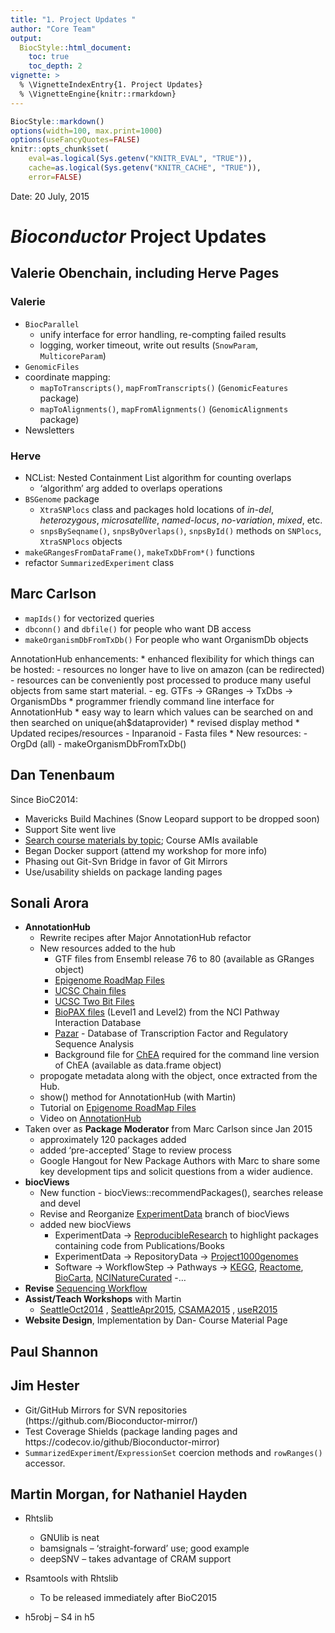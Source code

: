 ```yaml
---
title: "1. Project Updates "
author: "Core Team"
output:
  BiocStyle::html_document:
    toc: true
    toc_depth: 2
vignette: >
  % \VignetteIndexEntry{1. Project Updates}
  % \VignetteEngine{knitr::rmarkdown}
---
```

```r
BiocStyle::markdown()
options(width=100, max.print=1000)
options(useFancyQuotes=FALSE)
knitr::opts_chunk$set(
    eval=as.logical(Sys.getenv("KNITR_EVAL", "TRUE")),
    cache=as.logical(Sys.getenv("KNITR_CACHE", "TRUE")), 
    error=FALSE)
```


Date: 20 July, 2015<br />

# _Bioconductor_ Project Updates

## Valerie Obenchain, including Herve Pages

### Valerie
- `BiocParallel`
  - unify interface for error handling, re-compting failed results
  - logging, worker timeout, write out results (`SnowParam`, `MulticoreParam`)
- `GenomicFiles`
- coordinate mapping:
  - `mapToTranscripts()`, `mapFromTranscripts()` (`GenomicFeatures` package)
  - `mapToAlignments()`, `mapFromAlignments()` (`GenomicAlignments` package)
- Newsletters

### Herve

- NCList: Nested Containment List algorithm for counting overlaps
  - 'algorithm' arg added to overlaps operations
- `BSGenome` package
  - `XtraSNPlocs` class and packages
    hold locations of _in-del_, _heterozygous_, _microsatellite_, _named-locus_, _no-variation_, _mixed_, etc.
  - `snpsBySeqname()`, `snpsByOverlaps()`, `snpsById()` methods on `SNPlocs`, `XtraSNPlocs` objects
- `makeGRangesFromDataFrame()`, `makeTxDbFrom*()` functions
- refactor `SummarizedExperiment` class


## Marc Carlson
* `mapIds()` for vectorized queries
* `dbconn()` and `dbfile()` for people who want DB access
* `makeOrganismDbFromTxDb()` For people who want OrganismDb objects 
			 
AnnotationHub enhancements:
* enhanced flexibility for which things can be hosted: 
 - resources no longer have to live on amazon (can be redirected)
 - resources can be conveniently post processed to produce many useful objects from same start material.
   - eg. GTFs -> GRanges -> TxDbs -> OrganismDbs
* programmer friendly command line interface for AnnotationHub 
* easy way to learn which values can be searched on and then searched on unique(ah$dataprovider)
* revised display method
* Updated recipes/resources
 - Inparanoid
 - Fasta files
* New resources:
 - OrgDd (all)
 - makeOrganismDbFromTxDb()

## Dan Tenenbaum

Since BioC2014:

* Mavericks Build Machines (Snow Leopard support to be dropped soon)
* Support Site went live
* [Search course materials by topic](http://bioconductor.org/help/course-materials/); Course AMIs available
* Began Docker support (attend my workshop for more info)
* Phasing out Git-Svn Bridge in favor of Git Mirrors
* Use/usability shields on package landing pages

## Sonali Arora

- __AnnotationHub__
   - Rewrite recipes after Major AnnotationHub refactor
   - New resources added to the hub 
      - GTF files from Ensembl release 76 to 80 (available as GRanges object)
      - [Epigenome RoadMap Files](http://www.roadmapepigenomics.org/)
      - [UCSC Chain files](http://genome.ucsc.edu/goldenpath/help/chain.html)
      - [UCSC Two Bit Files](http://genome.ucsc.edu/FAQ/FAQformat.html#format7)
      - [BioPAX files](http://pid.nci.nih.gov/download.shtml) (Level1 and Level2) from the NCI Pathway Interaction Database 
      - [Pazar](http://www.pazar.info/tftargets/) - Database of Transcription Factor and  Regulatory Sequence Analysis
      - Background file for [ChEA](http://amp.pharm.mssm.edu/lib/chea.jsp) required for the command line version of ChEA (available as data.frame object)
   - propogate metadata along with the object, once extracted from the Hub.
   - show() method for AnnotationHub (with Martin)  
   - Tutorial on [Epigenome RoadMap Files](http://www.bioconductor.org/packages/devel/bioc/vignettes/AnnotationHub/inst/doc/AnnotationHub-HOWTO.html)
   - Video on [AnnotationHub](https://www.youtube.com/watch?v=pFvUOPfR8eA&feature=youtu.be)
- Taken over as __Package Moderator__ from Marc Carlson since Jan 2015
    - approximately 120 packages added
    - added 'pre-accepted' Stage to review process 
    - Google Hangout for New Package Authors with Marc to share some key development tips and solicit questions from a wider audience.
- __biocViews__
    - New function - biocViews::recommendPackages(), searches release and devel
    - Revise and Reorganize [ExperimentData](http://www.bioconductor.org/packages/devel/BiocViews.html#___ExperimentData) branch of biocViews
    - added new biocViews
        - ExperimentData -> [ReproducibleResearch](http://www.bioconductor.org/packages/devel/BiocViews.html#___ReproducibleResearch) to highlight packages containing code from Publications/Books
        - ExperimentData -> RepositoryData -> [Project1000genomes](http://www.bioconductor.org/packages/devel/BiocViews.html#___Project1000genomes)
        - Software -> WorkflowStep -> Pathways -> [KEGG](http://www.bioconductor.org/packages/devel/BiocViews.html#___KEGG), [Reactome](http://www.bioconductor.org/packages/devel/BiocViews.html#___Reactome), [BioCarta](http://www.bioconductor.org/packages/devel/BiocViews.html#___BioCarta), [NCINatureCurated](http://www.bioconductor.org/packages/devel/BiocViews.html#___NCINatureCurated) 
        -...
- __Revise__ [Sequencing Workflow](http://www.bioconductor.org/help/workflows/high-throughput-sequencing/)     
- __Assist/Teach Workshops__ with Martin
   - [SeattleOct2014](http://bioconductor.org/help/course-materials/2014/SeattleOct2014/) , [SeattleApr2015](http://bioconductor.org/help/course-materials/2015/SeattleApr2015/), [CSAMA2015](http://www-huber.embl.de/csama/) , [useR2015](http://user2015.math.aau.dk/#BN)
- __Website Design__, Implementation by Dan- Course Material Page


## Paul Shannon

## Jim Hester

- Git/GitHub Mirrors for SVN repositories (https://github.com/Bioconductor-mirror/)
- Test Coverage Shields (package landing pages and https://codecov.io/github/Bioconductor-mirror)
- `SummarizedExperiment`/`ExpressionSet` coercion methods and `rowRanges()` accessor.

## Martin Morgan, for Nathaniel Hayden

- Rhtslib

  - GNUlib is neat
  - bamsignals -- 'straight-forward' use; good example
  - deepSNV -- takes advantage of CRAM support

- Rsamtools with Rhtslib

  - To be released immediately after BioC2015

- h5robj -- S4 in h5
